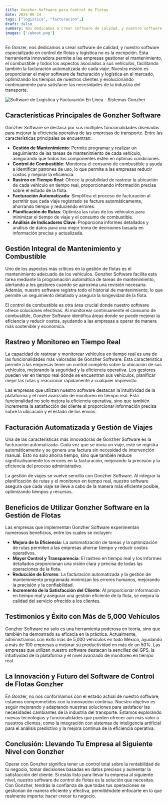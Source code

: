 ```yaml
---
title: Gonzher Software para Control de Flotas
date: 2024-06-24
tags: ["logistica", "facturacion",]
draft: false
summary: Nos dedicamos a crear software de calidad, y nuestro software especializado en control de flotas y logística no es la excepción.
images: ['/about.png']
---
```


En Gonzer, nos dedicamos a crear software de calidad, y nuestro software especializado en control de flotas y logística no es la excepción. Esta herramienta innovadora permite a las empresas gestionar el mantenimiento, el combustible y todos los aspectos asociados a sus vehículos, facilitando también la facturación automatizada de cada viaje. Nuestra misión es proporcionar el mejor software de facturación y logística en el mercado, optimizando los tiempos de nuestros clientes y evolucionando continuamente para satisfacer las necesidades de la industria del transporte.

![Software de Logística y Facturación En Linea - Sistemas Gonzher](/about.png)

## Características Principales de Gonzher Software

Gonzher Software se destaca por sus múltiples funcionalidades diseñadas para mejorar la eficiencia operativa de las empresas de transporte. Entre las características principales se encuentran:

- **Gestión de Mantenimiento**: Permite programar y realizar un seguimiento de las tareas de mantenimiento de cada vehículo, asegurando que todos los componentes estén en óptimas condiciones.
- **Control de Combustible**: Monitorea el consumo de combustible y ayuda a identificar patrones de uso, lo que permite a las empresas reducir costos y mejorar la eficiencia.
- **Rastreo en Tiempo Real**: Ofrece la posibilidad de rastrear la ubicación de cada vehículo en tiempo real, proporcionando información precisa sobre el estado de la flota.
- **Facturación Automatizada**: Simplifica el proceso de facturación al permitir que cada viaje registrado se facture automáticamente, ahorrando tiempo y reduciendo errores.
- **Planificación de Rutas**: Optimiza las rutas de los vehículos para minimizar el tiempo de viaje y el consumo de combustible.
- **Análisis de Indicadores Clave**: Proporciona informes detallados y análisis de datos para una mejor toma de decisiones basada en información precisa y actualizada.

## Gestión Integral de Mantenimiento y Combustible

Uno de los aspectos más críticos en la gestión de flotas es el mantenimiento adecuado de los vehículos. Gonzher Software facilita esta tarea mediante la programación automática de tareas de mantenimiento, alertando a los gestores cuando se aproxima una revisión necesaria. Además, nuestro software registra todo el historial de mantenimiento, lo que permite un seguimiento detallado y asegura la longevidad de la flota.

El control de combustible es otra área crucial donde nuestro software ofrece soluciones efectivas. Al monitorear continuamente el consumo de combustible, Gonzher Software identifica áreas donde se puede mejorar la eficiencia y reducir costos, ayudando a las empresas a operar de manera más sostenible y económica.

## Rastreo y Monitoreo en Tiempo Real

La capacidad de rastrear y monitorear vehículos en tiempo real es una de las funcionalidades más valoradas de Gonzher Software. Esta característica permite a las empresas tener un control completo sobre la ubicación de sus vehículos, mejorando la seguridad y la eficiencia operativa. Los gestores pueden ver en tiempo real dónde se encuentran sus vehículos, planificar mejor las rutas y reaccionar rápidamente a cualquier imprevisto.

Las empresas que utilizan nuestro software destacan la intuitividad de la plataforma y el nivel avanzado de monitoreo en tiempo real. Esta funcionalidad no solo mejora la eficiencia operativa, sino que también incrementa la satisfacción del cliente al proporcionar información precisa sobre la ubicación y el estado de los envíos.

## Facturación Automatizada y Gestión de Viajes

Una de las características más innovadoras de Gonzher Software es la facturación automatizada. Cada vez que se inicia un viaje, este se registra automáticamente y se genera una factura sin necesidad de intervención manual. Esto no solo ahorra tiempo, sino que también reduce significativamente los errores en la facturación, mejorando la precisión y la eficiencia del proceso administrativo.

La gestión de viajes se vuelve sencilla con Gonzher Software. Al integrar la planificación de rutas y el monitoreo en tiempo real, nuestro software asegura que cada viaje se lleve a cabo de la manera más eficiente posible, optimizando tiempos y recursos.

## Beneficios de Utilizar Gonzher Software en la Gestión de Flotas

Las empresas que implementan Gonzher Software experimentan numerosos beneficios, entre los cuales se incluyen:

- **Mejora de la Eficiencia**: La automatización de tareas y la optimización de rutas permiten a las empresas ahorrar tiempo y reducir costos operativos.
- **Mayor Control y Transparencia**: El rastreo en tiempo real y los informes detallados proporcionan una visión clara y precisa de todas las operaciones de la flota.
- **Reducción de Errores**: La facturación automatizada y la gestión de mantenimiento programada minimizan los errores humanos, mejorando la precisión y la confiabilidad.
- **Incremento de la Satisfacción del Cliente**: Al proporcionar información en tiempo real y asegurar una gestión eficiente de la flota, se mejora la calidad del servicio ofrecido a los clientes.

## Testimonios y Éxito con Más de 5,000 Vehículos

Gonzher Software no solo es una herramienta poderosa en teoría, sino que también ha demostrado su eficacia en la práctica. Actualmente, administramos con éxito más de 5,000 vehículos en todo México, ayudando a más de 100 empresas a mejorar su productividad en más de un 50%. Las empresas que utilizan nuestro software destacan la sencillez del GPS, la intuitividad de la plataforma y el nivel avanzado de monitoreo en tiempo real.

## La Innovación y Futuro del Software de Control de Flotas Gonzher

En Gonzer, no nos conformamos con el estado actual de nuestro software; estamos comprometidos con la innovación continua. Nuestro objetivo es seguir mejorando y adaptando nuestras soluciones para satisfacer las necesidades cambiantes de la industria del transporte. Estamos explorando nuevas tecnologías y funcionalidades que pueden ofrecer aún más valor a nuestros clientes, como la integración con sistemas de inteligencia artificial para el análisis predictivo y la mejora continua de la eficiencia operativa.

## Conclusión: Llevando Tu Empresa al Siguiente Nivel con Gonzher

Operar con Gonzher significa tener un control total sobre la rentabilidad de tu negocio, tomar decisiones basadas en datos precisos y aumentar la satisfacción del cliente. Si estás listo para llevar tu empresa al siguiente nivel, nuestro software de control de flotas es la solución que necesitas. Con Gonzher, tendrás la confianza de que todas tus operaciones se gestionan de manera eficiente y efectiva, permitiéndote enfocarte en lo que realmente importa: hacer crecer tu negocio.

